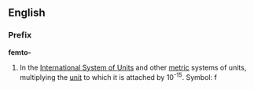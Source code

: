 ==English==
===Prefix===
'''femto-'''

#In the [[International System of Units]] and other [[metric]] systems of units, multiplying the [[unit]] to which it is attached by 10<sup>-15</sup>. Symbol: f